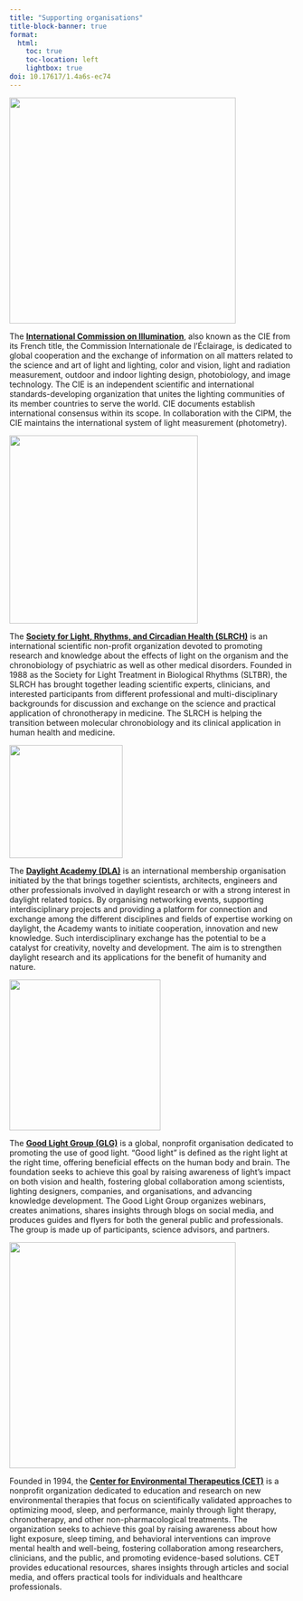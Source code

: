 ```yaml
---
title: "Supporting organisations"
title-block-banner: true
format:
  html:
    toc: true
    toc-location: left
    lightbox: true
doi: 10.17617/1.4a6s-ec74
---
```


[![](assets/logo-cie.png){width=300pt}](https://cie.co.at/)

The **[International Commission on Illumination](https://cie.co.at/)**, also known as the CIE from its French title, the Commission Internationale de l'Éclairage, is dedicated to global cooperation and the exchange of information on all matters related to the science and art of light and lighting, color and vision, light and radiation measurement, outdoor and indoor lighting design, photobiology, and image technology. The CIE is an independent scientific and international standards-developing organization that unites the lighting communities of its member countries to serve the world. CIE documents establish international consensus within its scope. In collaboration with the CIPM, the CIE maintains the international system of light measurement (photometry).

[![](assets/logo-slrch.png){width=250pt}](https://slrch.org/)

The **[Society for Light, Rhythms, and Circadian Health (SLRCH)](https://slrch.org/)** is an international scientific non-profit organization devoted to promoting research and knowledge about the effects of light on the organism and the chronobiology of psychiatric as well as other medical disorders. Founded in 1988 as the Society for Light Treatment in Biological Rhythms (SLTBR), the SLRCH has brought together leading scientific experts, clinicians, and interested participants from different professional and multi-disciplinary backgrounds for discussion and exchange on the science and practical application of chronotherapy in medicine. The SLRCH is helping the transition between molecular chronobiology and its clinical application in human health and medicine.

[![](assets/logo-dla.png){width=150pt}](https://daylight.academy/)

The **[Daylight Academy (DLA)](https://daylight.academy/)** is an international membership organisation initiated by the that brings together scientists, architects, engineers and other professionals involved in daylight research or with a strong interest in daylight related topics. By organising networking events, supporting interdisciplinary projects and providing a platform for connection and exchange among the different disciplines and fields of expertise working on daylight, the Academy wants to initiate cooperation, innovation and new knowledge. Such interdisciplinary exchange has the potential to be a catalyst for creativity, novelty and development. The aim is to strengthen daylight research and its applications for the benefit of humanity and nature.

[![](assets/logo-glg.png){width=200pt}](https://www.goodlightgroup.org/)

The **[Good Light Group (GLG)](https://www.goodlightgroup.org/)** is a global, nonprofit organisation dedicated to promoting the use of good light. "Good light" is defined as the right light at the right time, offering beneficial effects on the human body and brain. The foundation seeks to achieve this goal by raising awareness of light's impact on both vision and health, fostering global collaboration among scientists, lighting designers, companies, and organisations, and advancing knowledge development. The Good Light Group organizes webinars, creates animations, shares insights through blogs on social media, and produces guides and flyers for both the general public and professionals. The group is made up of participants, science advisors, and partners.

[![](assets/logo-cet.png){width=300pt}](https://cet.org/)

Founded in 1994, the **[Center for Environmental Therapeutics (CET)](https://cet.org/)** is a nonprofit organization dedicated to education and research on new environmental therapies that focus on scientifically validated approaches to optimizing mood, sleep, and performance, mainly through light therapy, chronotherapy, and other non-pharmacological treatments. The organization seeks to achieve this goal by raising awareness about how light exposure, sleep timing, and behavioral interventions can improve mental health and well-being, fostering collaboration among researchers, clinicians, and the public, and promoting evidence-based solutions. CET provides educational resources, shares insights through articles and social media, and offers practical tools for individuals and healthcare professionals.
